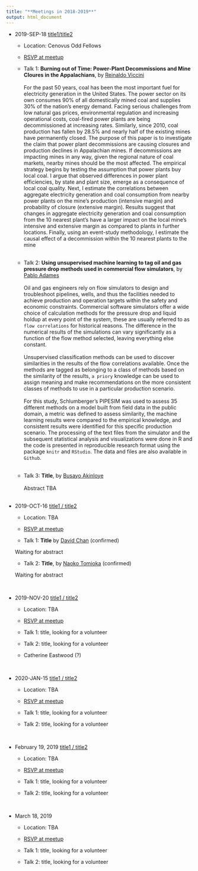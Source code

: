 ```yaml
---
title: "**Meetings in 2018-2019**"
output: html_document
---
```


* 2019-SEP-18 [title1/title2](){target="_blank"}

    + Location: Cenovus Odd Fellows
    + [RSVP at meetup](){target="_blank"}
    
    + Talk 1: **Burning out of Time: Power-Plant Decommissions and Mine Cloures in the Appalachians**, by [Reinaldo Viccini](https://www.linkedin.com/in/reinaldo-viccini-guti%C3%A8rrez-40171645?lipi=urn%3Ali%3Apage%3Ad_flagship3_profile_view_base_contact_details%3BzaorgguQRaWnPq6BuyEFLA%3D%3D){target="_blank"} <br><br> For the past 50 years, coal has been the most important fuel for electricity generation in the United States. The power sector on its own consumes 90% of all domestically mined coal and supplies 30% of the nation's energy demand. Facing serious challenges from low natural gas prices, environmental regulation and increasing operational costs, coal-fired power plants are being decommissioned at increasing rates. Similarly, since 2010, coal production has fallen by 28.5% and nearly half of the existing mines have permanently closed.   The purpose of this paper is to investigate the claim that power plant decommissions are causing closures and production declines in Appalachian mines. If decommissions are impacting mines in any way, given the regional nature of coal markets, nearby mines should be the most affected. The empirical strategy begins by testing the assumption that power plants buy local coal. I argue that observed differences in power plant efficiencies, by state and plant size, emerge as a consequence of local coal quality. Next, I estimate the correlations between aggregate electricity generation and coal consumption from nearby power plants on the mine's production (intensive margin) and probability of closure (extensive margin). Results suggest that changes in aggregate electricity generation and coal consumption from the 10 nearest plant’s have a larger impact on the local mine's intensive and extensive margin as compared to plants in further locations. Finally, using an event-study methodology, I estimate the causal effect of a decommission within the 10 nearest plants to the mine <br><br>
    + Talk 2: **Using unsupervised machine learning to tag oil and gas pressure drop methods used in commercial flow simulators**, by [Pablo Adames](https://www.linkedin.com/in/adames-pablo-87149711?lipi=urn%3Ali%3Apage%3Ad_flagship3_profile_view_base_contact_details%3B71saROFiRceFp2frfFszXQ%3D%3D){target="_blank"}<br><br> Oil and gas engineers rely on flow simulators to design and troubleshoot pipelines, wells, and thus the facilities needed to achieve production and operation targets within the safety and economic constraints.  Commercial software simulators offer a wide choice of calculation methods for the pressure drop and liquid holdup at every point of the system, these are usually referred to as `flow correlations` for historical reasons.  The difference in the numerical results of the simulations can vary significantly as a function of the flow method selected, leaving everything else constant. <br><br>
    Unsupervised classification methods can be used to discover similarities in the results of the flow correlations available. Once the methods are tagged as belonging to a class of methods based on the similarity of the results, `a priory` knowledge can be used to assign meaning and make recommendations on the more consistent classes of methods to use in a particular production scenario.<br><br>
    For this study, Schlumberger's PIPESIM was used to assess 35 different methods on a model built from field data in the public domain, a metric was defined to assess similarity, the machine learning results were compared to the empirical knowledge, and consistent results were identified for this specific production scenario.  The processing of the text files from the simulator and the subsequent statistical analysis and visualizations were done in R and the code is presented in reproducible research format using the package `knitr` and `RStudio`.  The data and files are also available in `Github`.<br><br>
    + Talk 3: **Title**, by [Busayo Akinloye](https://www.linkedin.com/in/busayo-akinloye-p-eng-7ba12028?lipi=urn%3Ali%3Apage%3Ad_flagship3_profile_view_base_contact_details%3Brxm2AxvQT6ahGLEjD270Ww%3D%3D){target="_blank"}<br><br>Abstract TBA <br><br>

* 2019-OCT-16 [title1 / title2](){target="_blank"}
    + Location: TBA
    + [RSVP at meetup](){target="_blank"}

    + Talk 1: **Title** by [David Chan](mailto:) (confirmed)
    
    Waiting for abstract 
    
    + Talk 2: **Title**, by [Naoko Tomioka](mailto:) (confirmed)
    
    Waiting for abstract 


<br>

* 2019-NOV-20 [title1 / title2](){target="_blank"}
    + Location: TBA
    + [RSVP at meetup](){target="_blank"}

    + Talk 1: title, looking for a volunteer 
    
    + Talk 2: title, looking for a volunteer 
    
    + Catherine Eastwood (?)

<br>

* 2020-JAN-15 [title1 / title2](){target="_blank"} 
    + Location: TBA
    + [RSVP at meetup](){target="_blank"}

    + Talk 1: title, looking for a volunteer 
    
    + Talk 2: title, looking for a volunteer 

<br>

* February 19, 2019 [title1 / title2](){target="_blank"}
    + Location: TBA
    + [RSVP at meetup](){target="_blank"}

    + Talk 1: title, looking for a volunteer 
    
    + Talk 2: title, looking for a volunteer 

<br>

* March 18, 2019
    + Location: TBA
    + [RSVP at meetup](){target="_blank"}

    + Talk 1: title, looking for a volunteer 
    
    + Talk 2: title, looking for a volunteer 
